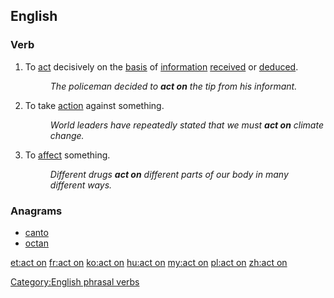 ==English==

===Verb===
{{infl|en|verb|phrasal verb|head=to [[act]] on}}

# To [[act]] decisively on the [[basis]] of [[information]] [[receive]]d or [[deduce]]d.
#: ''The policeman decided to '''act on''' the tip from his informant.''
# To take [[action]] against something.
#: ''World leaders have repeatedly stated that we must '''act on''' climate change.''
# {{medicine}} To [[affect]] something.
#: ''Different drugs '''act on''' different parts of our body in many different ways.''

===Anagrams===
* [[canto#English|canto]]
* [[octan#English|octan]]

[[Category:English phrasal verbs]]

[[et:act on]]
[[fr:act on]]
[[ko:act on]]
[[hu:act on]]
[[my:act on]]
[[pl:act on]]
[[zh:act on]]